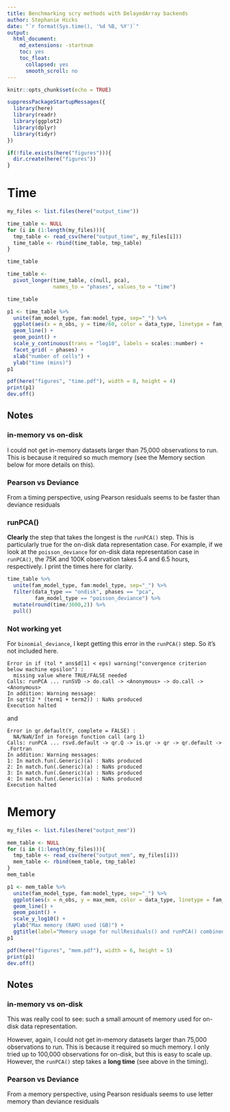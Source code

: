 ```yaml
---
title: Benchmarking scry methods with DelayedArray backends
author: Stephanie Hicks
date: "`r format(Sys.time(), '%d %B, %Y')`"
output:
  html_document:
    md_extensions: -startnum
    toc: yes
    toc_float:
      collapsed: yes
      smooth_scroll: no
---
```


```r
knitr::opts_chunk$set(echo = TRUE)
```

```r
suppressPackageStartupMessages({
  library(here)
  library(readr)
  library(ggplot2)
  library(dplyr)
  library(tidyr)
})
```

```r
if(!file.exists(here("figures"))){
  dir.create(here("figures"))
}
```


# Time

```r
my_files <- list.files(here("output_time"))

time_table <- NULL
for (i in (1:length(my_files))){
  tmp_table <- read_csv(here("output_time", my_files[i]))
  time_table <- rbind(time_table, tmp_table)
}

time_table
```

```r
time_table <- 
  pivot_longer(time_table, c(null, pca), 
               names_to = "phases", values_to = "time")

time_table
```


```r
p1 <- time_table %>% 
  unite(fam_model_type, fam:model_type, sep="_") %>%
  ggplot(aes(x = n_obs, y = time/60, color = data_type, linetype = fam_model_type)) + 
  geom_line() + 
  geom_point() +
  scale_y_continuous(trans = "log10", labels = scales::number) + 
  facet_grid( ~ phases) + 
  xlab("number of cells") + 
  ylab("time (mins)") 
p1
```

```r
pdf(here("figures", "time.pdf"), width = 8, height = 4)
print(p1)
dev.off()
```




## Notes 

### in-memory vs on-disk

I could not get in-memory datasets larger than 75,000 observations to run. 
This is because it required so much memory (see the Memory section below for more details on this). 

### Pearson vs Deviance

From a timing perspective, using Pearson residuals seems to be faster than deviance residuals 


### runPCA() 

**Clearly** the step that takes the longest is the `runPCA()` step. 
This is particularly true for the on-disk data representation case. 
For example, if we look at the `poisson_deviance` for on-disk data representation case in `runPCA()`, the 75K and 100K observation takes 5.4 and 6.5 hours, respectively. 
I print the times here for clarity. 
```r
time_table %>% 
  unite(fam_model_type, fam:model_type, sep="_") %>%
  filter(data_type == "ondisk", phases == "pca",
         fam_model_type == "poisson_deviance") %>%
  mutate(round(time/3600,2)) %>%
  pull() 
```


### Not working yet

For `binomial_deviance`, I kept getting this error in the `runPCA()` step. So it's not included here. 

```
Error in if (tol * ans$d[1] < eps) warning("convergence criterion below machine epsilon") : 
  missing value where TRUE/FALSE needed
Calls: runPCA ... runSVD -> do.call -> <Anonymous> -> do.call -> <Anonymous>
In addition: Warning message:
In sqrt(2 * (term1 + term2)) : NaNs produced
Execution halted
```
and 

```
Error in qr.default(Y, complete = FALSE) : 
  NA/NaN/Inf in foreign function call (arg 1)
Calls: runPCA ... rsvd.default -> qr.Q -> is.qr -> qr -> qr.default -> .Fortran
In addition: Warning messages:
1: In match.fun(.Generic)(a) : NaNs produced
2: In match.fun(.Generic)(a) : NaNs produced
3: In match.fun(.Generic)(a) : NaNs produced
4: In match.fun(.Generic)(a) : NaNs produced
Execution halted
```


# Memory 

```r
my_files <- list.files(here("output_mem"))

mem_table <- NULL
for (i in (1:length(my_files))){
  tmp_table <- read_csv(here("output_mem", my_files[i]))
  mem_table <- rbind(mem_table, tmp_table)
}
mem_table
```



```r
p1 <- mem_table %>% 
  unite(fam_model_type, fam:model_type, sep="_") %>%
  ggplot(aes(x = n_obs, y = max_mem, color = data_type, linetype = fam_model_type)) + 
  geom_line() +
  geom_point() + 
  scale_y_log10() + 
  ylab("Max memory (RAM) used (GB)") + 
  ggtitle(label="Memory usage for nullResiduals() and runPCA() combined")
p1
```

```r
pdf(here("figures", "mem.pdf"), width = 6, height = 5)
print(p1)
dev.off()
```

## Notes 

### in-memory vs on-disk

This was really cool to see: such a small amount of memory used for on-disk data representation. 

However, again, I could not get in-memory datasets larger than 75,000 observations to run. 
This is because it required so much memory. 
I only tried up to 100,000 observations for on-disk, but this is easy to scale up.
However, the `runPCA()` step takes a **long time** (see above in the timing).  

### Pearson vs Deviance

From a memory perspective, using Pearson residuals seems to use letter memory than deviance residuals 




